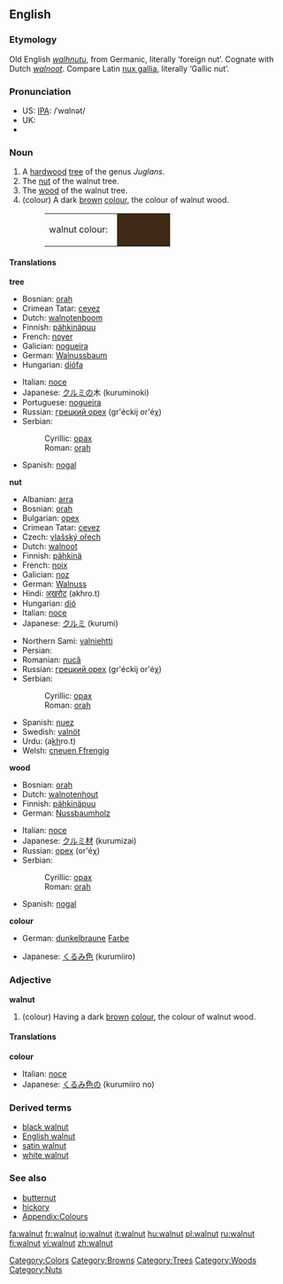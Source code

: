 {{wikipedia}}
==English==
===Etymology===
Old English ''[[walhnutu]]'', from Germanic, literally ‘foreign nut’.  Cognate with Dutch ''[[walnoot]]''.  Compare Latin [[nux gallia]], literally ‘Gallic nut’.

===Pronunciation===
*US: [[IPA]]: /ˈwɑlnət/
*UK: {{IPA|/ˈwɔ:lnʌt/}}
*{{audio|en-us-walnut.ogg|Audio (US)}}


===Noun===
{{en-noun}}

# A [[hardwood]] [[tree]] of the genus ''Juglans''.
# The [[nut]] of the walnut tree.
# The [[wood]] of the walnut tree.
# (colour) A dark [[brown]] [[colour]], the colour of walnut wood.
#:<table><tr><td>walnut colour: &nbsp;</td><td bgcolor="#3E2A16" width="80">&nbsp; </td></tr></table>

====Translations====
'''tree'''
{{top}}
*Bosnian: [[orah#Bosnian|orah]] {{m}}
*Crimean Tatar: [[cevez]]
*Dutch: [[walnotenboom]] {{m}}
*Finnish: [[pähkinäpuu]]
*French: [[noyer]] {{m}}
*Galician: [[nogueira]] {{f}}
*German: [[Walnussbaum]] {{m}}
*Hungarian: [[diófa]]
{{mid}}
*Italian: [[noce]] {{m}}
*Japanese: [[クルミ]]の木 (kuruminoki)
*Portuguese: [[nogueira]] {{f}}
*Russian: [[грецкий орех]] (gr'éckij or'éχ) {{m}}
*Serbian:
*:Cyrillic: [[орах#Serbian|орах]] {{m}}
*:Roman: [[orah#Serbian|orah]] {{m}}
*Spanish: [[nogal]] {{m}}
{{bottom}}

'''nut'''
{{top}}
*Albanian: [[arra]]
*Bosnian: [[orah#Bosnian|orah]] {{m}}
*Bulgarian: [[орех]] {{m}}
*Crimean Tatar: [[cevez]]
*Czech: [[vlašský ořech]] {{m}}
*Dutch:  [[walnoot]] {{m}}
*Finnish: [[pähkinä]]
*French: [[noix]] {{f}}
*Galician: [[noz]] {{f}}
*German: [[Walnuss]] {{f}}
*Hindi: [[अखरोट]] (akhro.t) {{m}}
*Hungarian: [[dió]]
*Italian: [[noce]] {{f}}
*Japanese: [[クルミ]] (kurumi)
{{mid}}
*Northern Sami: [[valniehtti]]
*Persian: {{FAchar|[[گردو]]}}
*Romanian: [[nucă]] {{f}}
*Russian: [[грецкий орех]] (gr'éckij or'éχ) {{m}}
*Serbian:
*:Cyrillic: [[орах#Serbian|орах]] {{m}}
*:Roman: [[orah#Serbian|orah]] {{m}}
*Spanish: [[nuez]] {{f}}
*Swedish: [[valnöt]] {{c}}
*Urdu: {{URchar|[[اخروٹ]]}} (a<u>kh</u>ro.t) {{m}}
*Welsh: [[cneuen Ffrengig]] {{f}}
{{bottom}}

'''wood'''
{{top}}
*Bosnian: [[orah#Bosnian|orah]] {{m}}
*Dutch: [[walnotenhout]] {{n}}
*Finnish: [[pähkinäpuu]]
*German: [[Nussbaumholz]] {{n}}
{{mid}}
*Italian: [[noce]] {{m}} 
*Japanese: [[クルミ]][[材]] (kurumizai)
*Russian: [[орех]] (or'éχ) {{m}}
*Serbian:
*:Cyrillic: [[орах#Serbian|орах]] {{m}}
*:Roman: [[orah#Serbian|orah]] {{m}}
*Spanish: [[nogal]] {{m}}
{{bottom}}

'''colour'''
{{top}}
*German: [[dunkelbraun]]e [[Farbe]] {{f}}
{{mid}}
*Japanese: [[くるみ]][[色]] (kurumiiro)
{{bottom}}

===Adjective===
'''walnut'''
# (colour) Having a dark [[brown]] [[colour]], the colour of walnut wood.

====Translations====
'''colour'''
{{top}}
*Italian: [[noce]]
*Japanese: [[くるみ]][[色]]の (kurumiiro no)
{{mid}}
{{bottom}}

===Derived terms===
*[[black walnut]]
*[[English walnut]]
*[[satin walnut]]
*[[white walnut]]

===See also===
*[[butternut]]
*[[hickory]]
*[[Wiktionary_Appendix:Colours|Appendix:Colours]]

[[Category:Colors]]
[[Category:Browns]]
[[Category:Trees]]
[[Category:Woods]]
[[Category:Nuts]]

[[fa:walnut]]
[[fr:walnut]]
[[io:walnut]]
[[it:walnut]]
[[hu:walnut]]
[[pl:walnut]]
[[ru:walnut]]
[[fi:walnut]]
[[vi:walnut]]
[[zh:walnut]]